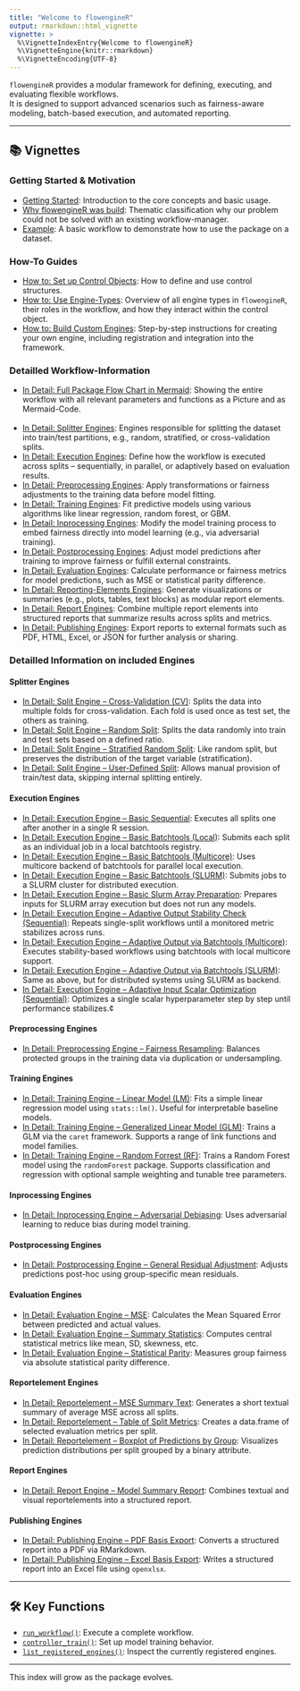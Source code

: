 ```yaml
---
title: "Welcome to flowengineR"
output: rmarkdown::html_vignette
vignette: >
  %\VignetteIndexEntry{Welcome to flowengineR}
  %\VignetteEngine{knitr::rmarkdown}
  %\VignetteEncoding{UTF-8}
---
```


`flowengineR` provides a modular framework for defining, executing, and evaluating flexible workflows.  
It is designed to support advanced scenarios such as fairness-aware modeling, batch-based execution, and automated reporting.

---

## 📚 Vignettes

### Getting Started & Motivation
- [Getting Started](getting_started.html): Introduction to the core concepts and basic usage.
- [Why flowengineR was build](why_flowengineR.html): Thematic classification why our problem could not be solved with an existing workflow-manager.
- [Example](example_workflow_credit.html): A basic workflow to demonstrate how to use the package on a dataset.

### How-To Guides
- [How to: Set up Control Objects](how_to_build_controlobjekt.html): How to define and use control structures.
- [How to: Use Engine-Types](how_to_use_engines.html): Overview of all engine types in `flowengineR`, their roles in the workflow, and how they interact within the control object.
- [How to: Build Custom Engines](how_to_build_custom_engine.html): Step-by-step instructions for creating your own engine, including registration and integration into the framework.

### Detailled Workflow-Information
- [In Detail: Full Package Flow Chart in Mermaid](metalevel_flowchart.html): Showing the entire workflow with all relevant parameters and functions as a Picture and as Mermaid-Code.
<br><br>
- [In Detail: Splitter Engines](detail_engines_split.html): Engines responsible for splitting the dataset into train/test partitions, e.g., random, stratified, or cross-validation splits.
- [In Detail: Execution Engines](detail_engines_execution.html): Define how the workflow is executed across splits – sequentially, in parallel, or adaptively based on evaluation results.
- [In Detail: Preprocessing Engines](detail_engines_preprocessing.html): Apply transformations or fairness adjustments to the training data before model fitting.
- [In Detail: Training Engines](detail_engines_train.html): Fit predictive models using various algorithms like linear regression, random forest, or GBM.
- [In Detail: Inprocessing Engines](detail_engines_inprocessing.html): Modify the model training process to embed fairness directly into model learning (e.g., via adversarial training).
- [In Detail: Postprocessing Engines](detail_engines_postprocessing.html): Adjust model predictions after training to improve fairness or fulfill external constraints.
- [In Detail: Evaluation Engines](detail_engines_evaluation.html): Calculate performance or fairness metrics for model predictions, such as MSE or statistical parity difference.
- [In Detail: Reporting-Elements Engines](detail_engines_reportelement.html): Generate visualizations or summaries (e.g., plots, tables, text blocks) as modular report elements.
- [In Detail: Report Engines](detail_engines_report.html): Combine multiple report elements into structured reports that summarize results across splits and metrics.
- [In Detail: Publishing Engines](detail_engines_publish.html): Export reports to external formats such as PDF, HTML, Excel, or JSON for further analysis or sharing.



### Detailled Information on included Engines

#### Splitter Engines
- [In Detail: Split Engine – Cross-Validation (CV)](detail_engine_split_cv.html): Splits the data into multiple folds for cross-validation. Each fold is used once as test set, the others as training.
- [In Detail: Split Engine – Random Split](detail_engine_split_random.html): Splits the data randomly into train and test sets based on a defined ratio.
- [In Detail: Split Engine – Stratified Random Split](detail_engine_split_random_stratified.html): Like random split, but preserves the distribution of the target variable (stratification).
- [In Detail: Split Engine – User-Defined Split](detail_engine_split_userdefined.html): Allows manual provision of train/test data, skipping internal splitting entirely.

#### Execution Engines
- [In Detail: Execution Engine – Basic Sequential](detail_engine_execution_basic_sequential.html): Executes all splits one after another in a single R session.
- [In Detail: Execution Engine – Basic Batchtools (Local)](detail_engine_execution_basic_batchtools_local.html): Submits each split as an individual job in a local batchtools registry.
- [In Detail: Execution Engine – Basic Batchtools (Multicore)](detail_engine_execution_basic_batchtools_multicore.html): Uses multicore backend of batchtools for parallel local execution.
- [In Detail: Execution Engine – Basic Batchtools (SLURM)](detail_engine_execution_basic_batchtools_slurm.html): Submits jobs to a SLURM cluster for distributed execution.
- [In Detail: Execution Engine – Basic Slurm Array Preparation](detail_engine_execution_basic_slurm_array.html): Prepares inputs for SLURM array execution but does not run any models.
- [In Detail: Execution Engine – Adaptive Output Stability Check (Sequential)](detail_engine_execution_adaptive_output_sequential.html): Repeats single-split workflows until a monitored metric stabilizes across runs.
- [In Detail: Execution Engine – Adaptive Output via Batchtools (Multicore)](detail_engine_execution_adaptive_output_batchtools_multicore.html): Executes stability-based workflows using batchtools with local multicore support.
- [In Detail: Execution Engine – Adaptive Output via Batchtools (SLURM)](detail_engine_execution_adaptive_output_batchtools_slurm.html): Same as above, but for distributed systems using SLURM as backend.
- [In Detail: Execution Engine – Adaptive Input Scalar Optimization (Sequential)](detail_engine_execution_adaptive_input_scalar_sequential.html): Optimizes a single scalar hyperparameter step by step until performance stabilizes.¢

#### Preprocessing Engines
- [In Detail: Preprocessing Engine – Fairness Resampling](detail_engine_preprocessing_fairness_resampling.html): Balances protected groups in the training data via duplication or undersampling.

#### Training Engines
- [In Detail: Training Engine – Linear Model (LM)](detail_engine_train_lm.html): Fits a simple linear regression model using `stats::lm()`. Useful for interpretable baseline models.
- [In Detail: Training Engine – Generalized Linear Model (GLM)](detail_engine_train_glm.html): Trains a GLM via the `caret` framework. Supports a range of link functions and model families.
- [In Detail: Training Engine – Random Forrest (RF)](detail_engine_train_rf.html): Trains a Random Forest model using the `randomForest` package. Supports classification and regression with optional sample weighting and tunable tree parameters.

#### Inprocessing Engines
- [In Detail: Inprocessing Engine – Adversarial Debiasing](detail_engine_inprocessing_fairness_adversialdebiasing.html): Uses adversarial learning to reduce bias during model training.

#### Postprocessing Engines
- [In Detail: Postprocessing Engine – General Residual Adjustment](detail_engine_postprocessing_fairness_genresidual.html): Adjusts predictions post-hoc using group-specific mean residuals.

#### Evaluation Engines
- [In Detail: Evaluation Engine – MSE](detail_engine_eval_mse.html): Calculates the Mean Squared Error between predicted and actual values.
- [In Detail: Evaluation Engine – Summary Statistics](detail_engine_eval_summarystats.html): Computes central statistical metrics like mean, SD, skewness, etc.
- [In Detail: Evaluation Engine – Statistical Parity](detail_engine_eval_statisticalparity.html): Measures group fairness via absolute statistical parity difference.

#### Reportelement Engines
- [In Detail: Reportelement – MSE Summary Text](detail_engine_reportelement_text_msesummary.html): Generates a short textual summary of average MSE across all splits.
- [In Detail: Reportelement – Table of Split Metrics](detail_engine_reportelement_table_splitmetrics.html): Creates a data.frame of selected evaluation metrics per split.
- [In Detail: Reportelement – Boxplot of Predictions by Group](detail_engine_reportelement_boxplot_predictions.html): Visualizes prediction distributions per split grouped by a binary attribute.

#### Report Engines
- [In Detail: Report Engine – Model Summary Report](detail_engine_report_modelsummary.html): Combines textual and visual reportelements into a structured report.

#### Publishing Engines
- [In Detail: Publishing Engine – PDF Basis Export](detail_engine_publish_pdf_basis.html): Converts a structured report into a PDF via RMarkdown.
- [In Detail: Publishing Engine – Excel Basis Export](detail_engine_publish_excel_basis.html): Writes a structured report into an Excel file using `openxlsx`.

---

## 🛠️ Key Functions

- [`run_workflow()`](reference/run_workflow.html): Execute a complete workflow.
- [`controller_train()`](reference/controller_train.html): Set up model training behavior.
- [`list_registered_engines()`](reference/list_registered_engines.html): Inspect the currently registered engines.

---

This index will grow as the package evolves.
